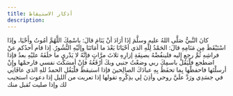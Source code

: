 ```yaml
---
title: أذكار الاستيقاظ
description: 
---
```


<Stepper>
  
  <StepperItem title="الحَمْـدُ لِلّهِ الّذي أَحْـيانا بَعْـدَ ما أَماتَـنا وَإليه النُّـشور." clicksRequired={1}>
    <Note title="الحديث"> 
    كانَ النَّبيُّ صَلَّى اللهُ عليه وسلَّمَ إذَا أرَادَ أنْ يَنَامَ قالَ: باسْمِكَ اللَّهُمَّ أمُوتُ وأَحْيَا، وإذَا اسْتَيْقَظَ مِن مَنَامِهِ قالَ: الحَمْدُ لِلَّهِ الذي أحْيَانَا بَعْدَ ما أمَاتَنَا وإلَيْهِ النُّشُورُ.
    <span/>
    </Note>
  </StepperItem>
  <StepperItem title="الحمدُ للهِ الذي عافاني في جَسَدي وَرَدّ عَليّ روحي وَأَذِنَ لي بِذِكْرِه."  clicksRequired={1}>
     <Note title="الحديث"> 
إذا قام أحدُكم عنْ فراشِهِ ثُمَّ رجع إليه فلينفُضْهُ بصنِفَةِ إزارِهِ ثلاثَ مرَّاتٍ فإِنَّهُ لا يَدْري ما خلَفَهُ عليْهِ بعدُ فإذا اضطجع فلْيَقُلْ باسمِكَ ربي وضعْتُ جنبي وبكَ أرْفَعُهُ فإِنْ أمسَكْتَ نفسي فارحمْها وإِنْ أرسلْتَها فاحفظْها بِما تحفَظُ بِهِ عبادَكَ الصالِحينَ فإذا استيقظَ فلْيَقُلِ الحمدُ للهِ الذي عافَانِي في جسَدِي ورَدَّ علَيَّ روحي وأذِنَ لِي بذِكْرِهِ
    <span/>
    </Note>
  </StepperItem>
    <StepperItem title="من تعارَّ منَ اللَّيلِ ، فقالَ : لا إلَهَ إلَّا اللَّهُ وحدَهُ لا شريكَ لَهُ ، لَهُ الملكُ ولَهُ الحمدُ ، وَهوَ على كلِّ شيءٍ قديرٌ ، وسُبحانَ اللَّهِ ، والحمدُ للَّهِ ، ولا إلَهَ إلَّا اللَّهُ ، واللَّهُ أَكْبرُ ، ولا حولَ ولا قوَّةَ إلَّا باللَّهِ ، ثمَّ قالَ : ربِّ اغفِر لي - أو قالَ : ثمَّ دَعا - استُجيبَ لَهُ ، فإن عَزمَ وتوضَّأَ ، ثمَّ صلَّى قُبِلَت صلاتُهُ"  clicksRequired={1}>
    تقولها إذا تعريت من الليل
     <Note title="الأجر المترتب"> 
إذا دعوت استجيب لك وإذا صليت تُقبل منك
    <span/>
    </Note>
  </StepperItem>
</Stepper>
